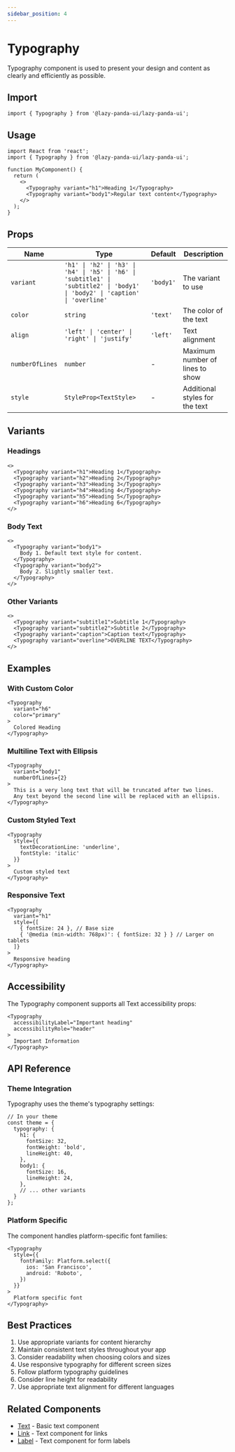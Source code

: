 ```yaml
---
sidebar_position: 4
---
```


# Typography

Typography component is used to present your design and content as clearly and efficiently as possible.

## Import

```tsx
import { Typography } from '@lazy-panda-ui/lazy-panda-ui';
```

## Usage

```tsx
import React from 'react';
import { Typography } from '@lazy-panda-ui/lazy-panda-ui';

function MyComponent() {
  return (
    <>
      <Typography variant="h1">Heading 1</Typography>
      <Typography variant="body1">Regular text content</Typography>
    </>
  );
}
```

## Props

| Name | Type | Default | Description |
|------|------|---------|-------------|
| `variant` | `'h1' \| 'h2' \| 'h3' \| 'h4' \| 'h5' \| 'h6' \| 'subtitle1' \| 'subtitle2' \| 'body1' \| 'body2' \| 'caption' \| 'overline'` | `'body1'` | The variant to use |
| `color` | `string` | `'text'` | The color of the text |
| `align` | `'left' \| 'center' \| 'right' \| 'justify'` | `'left'` | Text alignment |
| `numberOfLines` | `number` | - | Maximum number of lines to show |
| `style` | `StyleProp<TextStyle>` | - | Additional styles for the text |

## Variants

### Headings
```tsx
<>
  <Typography variant="h1">Heading 1</Typography>
  <Typography variant="h2">Heading 2</Typography>
  <Typography variant="h3">Heading 3</Typography>
  <Typography variant="h4">Heading 4</Typography>
  <Typography variant="h5">Heading 5</Typography>
  <Typography variant="h6">Heading 6</Typography>
</>
```

### Body Text
```tsx
<>
  <Typography variant="body1">
    Body 1. Default text style for content.
  </Typography>
  <Typography variant="body2">
    Body 2. Slightly smaller text.
  </Typography>
</>
```

### Other Variants
```tsx
<>
  <Typography variant="subtitle1">Subtitle 1</Typography>
  <Typography variant="subtitle2">Subtitle 2</Typography>
  <Typography variant="caption">Caption text</Typography>
  <Typography variant="overline">OVERLINE TEXT</Typography>
</>
```

## Examples

### With Custom Color
```tsx
<Typography
  variant="h6"
  color="primary"
>
  Colored Heading
</Typography>
```

### Multiline Text with Ellipsis
```tsx
<Typography
  variant="body1"
  numberOfLines={2}
>
  This is a very long text that will be truncated after two lines.
  Any text beyond the second line will be replaced with an ellipsis.
</Typography>
```

### Custom Styled Text
```tsx
<Typography
  style={{
    textDecorationLine: 'underline',
    fontStyle: 'italic'
  }}
>
  Custom styled text
</Typography>
```

### Responsive Text
```tsx
<Typography
  variant="h1"
  style={[
    { fontSize: 24 }, // Base size
    { '@media (min-width: 768px)': { fontSize: 32 } } // Larger on tablets
  ]}
>
  Responsive heading
</Typography>
```

## Accessibility

The Typography component supports all Text accessibility props:

```tsx
<Typography
  accessibilityLabel="Important heading"
  accessibilityRole="header"
>
  Important Information
</Typography>
```

## API Reference

### Theme Integration

Typography uses the theme's typography settings:

```tsx
// In your theme
const theme = {
  typography: {
    h1: {
      fontSize: 32,
      fontWeight: 'bold',
      lineHeight: 40,
    },
    body1: {
      fontSize: 16,
      lineHeight: 24,
    },
    // ... other variants
  }
};
```

### Platform Specific

The component handles platform-specific font families:

```tsx
<Typography
  style={{
    fontFamily: Platform.select({
      ios: 'San Francisco',
      android: 'Roboto',
    })
  }}
>
  Platform specific font
</Typography>
```

## Best Practices

1. Use appropriate variants for content hierarchy
2. Maintain consistent text styles throughout your app
3. Consider readability when choosing colors and sizes
4. Use responsive typography for different screen sizes
5. Follow platform typography guidelines
6. Consider line height for readability
7. Use appropriate text alignment for different languages

## Related Components

- [Text](text) - Basic text component
- [Link](link) - Text component for links
- [Label](label) - Text component for form labels
